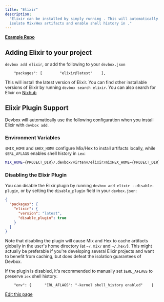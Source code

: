 ```yaml
---
title: "Elixir"
description:
  "Elixir can be installed by simply running . This will automatically include the Elixir Plugin to
  isolate Mix/Hex artifacts and enable shell history in ."
---
```


[**Example Repo**](https://github.com/jetify-com/devbox/tree/main/examples/development/elixir/elixir_hello)

## Adding Elixir to your project[​](#adding-elixir-to-your-project "Direct link to Adding Elixir to your project")

`devbox add elixir`, or add the following to your `devbox.json`

```
    "packages": [        "elixir@latest"    ],
```

This will install the latest version of Elixir. You can find other installable versions of Elixir by
running `devbox search elixir`. You can also search for Elixir on
[Nixhub](https://www.nixhub.io/packages/elixir)

## Elixir Plugin Support[​](#elixir-plugin-support "Direct link to Elixir Plugin Support")

Devbox will automatically use the following configuration when you install Elixir with `devbox add`.

### Environment Variables[​](#environment-variables "Direct link to Environment Variables")

`$MIX_HOME` and `$HEX_HOME` configure Mix/Hex to install artifacts locally, while `$ERL_AFLAGS`
enables shell history in `iex`:

```bash
MIX_HOME={PROJECT_DIR}/.devbox/virtenv/elixir/mixHEX_HOME={PROJECT_DIR}/.devbox/virtenv/elixir/hexERL_AFLAGS="-kernel shell_history enabled"
```

### Disabling the Elixir Plugin[​](#disabling-the-elixir-plugin "Direct link to Disabling the Elixir Plugin")

You can disable the Elixir plugin by running `devbox add elixir --disable-plugin`, or by setting the
`disable_plugin` field in your `devbox.json`:

```json
{
  "packages": {
    "elixir": {
      "version": "latest",
      "disable_plugin": true
    }
  }
}
```

Note that disabling the plugin will cause Mix and Hex to cache artifacts globally in the user's home
directory (at `~/.mix/` and `~/.hex/`). This might actually be preferable if you're developing
several Elixir projects and want to benefit from caching, but does defeat the isolation guarantees
of Devbox.

If the plugin is disabled, it's recommended to manually set `$ERL_AFLAGS` to preserve `iex` shell
history:

```
    "env": {      "ERL_AFLAGS": "-kernel shell_history enabled"    }
```

[Edit this page](https://github.com/jetify-com/devbox/tree/main/docs/app/docs/devbox-examples/languages/elixir.md)
